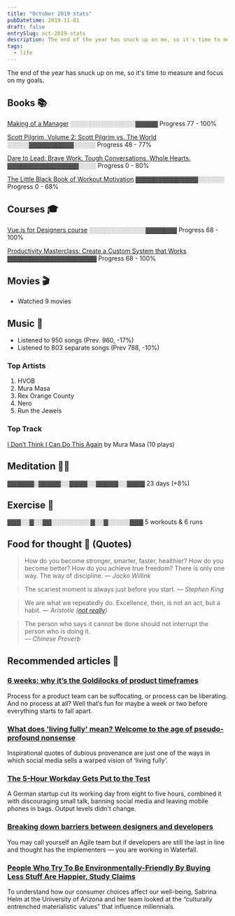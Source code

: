 ```yaml
---
title: "October 2019 stats"
pubDatetime: 2019-11-01
draft: false
entrySlug: oct-2019-stats
description: The end of the year has snuck up on me, so it's time to measure and focus on my goals.
tags:
  - life
---
```


The end of the year has snuck up on me, so it's time to measure and focus on my goals.

## Books 📚

[Making of a Manager](https://www.goodreads.com/book/show/38821039-the-making-of-a-manager)
<span class="block font-mono text-default">░░░░░░░░░░░░░░░▓▓▓▓▓</span>
<span class="text-subtle">Progress 77 - 100%</span>

[Scott Pilgrim, Volume 2: Scott Pilgrim vs. The World](https://www.goodreads.com/book/show/15898731-scott-pilgrim-volume-2)
<span class="block font-mono text-default">░░░░░▓▓▓▓▓▓▓▓▓▓░░░░░</span>
<span class="text-subtle">Progress 48 - 77%</span>

[Dare to Lead: Brave Work. Tough Conversations. Whole Hearts.](https://www.goodreads.com/book/show/40109367-dare-to-lead)
<span class="block font-mono text-default">▓▓▓▓▓▓▓▓▓▓▓▓▓▓▓▓░░░░</span>
<span class="text-subtle">Progress 0 - 80%</span>

[The Little Black Book of Workout Motivation](https://www.goodreads.com/book/show/40772002-the-little-black-book-of-workout-motivation)
<span class="block font-mono text-default">▓▓▓▓▓▓▓▓▓▓▓▓▓▓░░░░░░</span>
<span class="text-subtle">Progress 0 - 68%</span>

## Courses 🎓

[Vue.js for Designers course](https://designcode.io/vue)
<span class="block font-mono text-default">░░░░░░░░░░░░░▓▓▓▓▓▓▓</span>
<span class="text-subtle">Progress 68 - 100%</span>

[Productivity Masterclass: Create a Custom System that Works](https://www.skillshare.com/classes/Productivity-Masterclass-Create-a-Custom-System-that-Works/442860604/projects)
<span class="block font-mono text-default">▓▓▓▓▓▓▓▓▓▓▓▓▓▓▓▓▓▓▓▓</span>
<span class="text-subtle">Progress 68 - 100%</span>

## Movies 🎬

- Watched 9 movies

## Music 🎵

- Listened to 950 songs (Prev. 960, -17%)
- Listened to 803 separate songs (Prev 788, -10%)

### Top Artists

1. HVOB
2. Mura Masa
3. Rex Orange County
4. Nero
5. Run the Jewels

### Top Track

[I Don’t Think I Can Do This Again](https://open.spotify.com/track/3udJxehBCZ27wRO9gSum4B?si=eyg8vGk0Qiibz0cKqRW3gw) by Mura Masa (10 plays)

## Meditation 🧘‍♂️

<span class="block font-mono text-default">▓▓▓▓▓▓░▓▓▓▓▓░░▓▓▓▓░░▓▓▓▓▓░░▓▓▓▓</span>
<span class="text-subtle">23 days (+8%)</span>

## Exercise 💪

<span class="block font-mono text-default">▓▓▓░░▓░░▓▓░░░░░░░░░▓░░▓░░░░░▓▓▓</span>
<span class="text-subtle">5 workouts & 6 runs</span>

## Food for thought 💬 (Quotes)

> How do you become stronger, smarter, faster, healthier? How do you become better? How do you achieve true freedom?
> There is only one way. The way of discipline. <cite>— Jocko Willink</cite>

<spacer />

> The scariest moment is always just before you start. <cite>— Stephen King</cite>

<spacer />

> We are what we repeatedly do. Excellence, then, is not an act, but a habit. <cite>— Aristotle ([not really](https://medium.com/the-mission/my-favourite-quote-of-all-time-is-a-misattribution-66356f22843d))</cite>

<spacer />

> The person who says it cannot be done should not interrupt the person who is doing it. <br/><cite>— Chinese Proverb</cite>

## Recommended articles 📄

### [6 weeks: why it’s the Goldilocks of product timeframes](https://www.intercom.com/blog/6-week-cycle-for-product-teams/)

Process for a product team can be suffocating, or process can be liberating. And no process at all? Well that’s fun for maybe a week or two before everything starts to fall apart.

### [What does 'living fully' mean? Welcome to the age of pseudo-profound nonsense](https://www.theguardian.com/lifeandstyle/2019/sep/11/what-does-living-fully-mean-welcome-to-the-age-of-pseudo-profound-nonsense)

Inspirational quotes of dubious provenance are just one of the ways in which social media sells a warped vision of ‘living fully’.

### [The 5-Hour Workday Gets Put to the Test](https://www.wsj.com/articles/the-5-hour-workday-gets-put-to-the-test-11571876563?mod=rsswn)

A German startup cut its working day from eight to five hours, combined it with discouraging small talk, banning social media and leaving mobile phones in bags. Output levels didn't change.

### [Breaking down barriers between designers and developers](https://blog.prototypr.io/breaking-down-barriers-between-designers-and-developers-4bc4af166d0d)

You may call yourself an Agile team but if developers are still the last in line and thought has the implementers — you are working in Waterfall.

### [People Who Try To Be Environmentally-Friendly By Buying Less Stuff Are Happier, Study Claims](https://digest.bps.org.uk/2019/10/29/people-who-try-to-be-environmentally-friendly-by-buying-less-stuff-are-happier-study-claims/)

To understand how our consumer choices affect our well-being, Sabrina Helm at the University of Arizona and her team looked at the “culturally entrenched materialistic values” that influence millennials.
